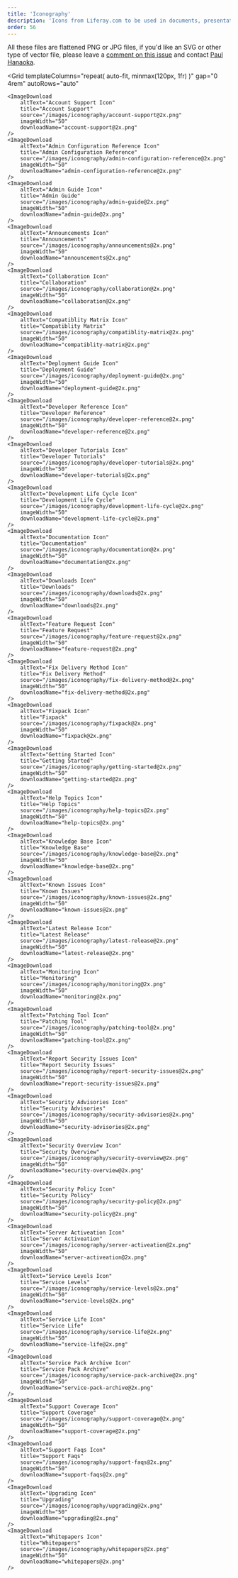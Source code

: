 ```yaml
---
title: 'Iconography'
description: 'Icons from Liferay.com to be used in documents, presentations, etc'
order: 56
---
```



All these files are flattened PNG or JPG files, if you'd like an SVG or other type of vector file, please leave a [comment on this issue](https://github.com/liferay-design/liferay.design/issues/158) and contact [Paul Hanaoka](mailto:paul.hanaoka@liferay.com).

<Grid
	templateColumns="repeat( auto-fit, minmax(120px, 1fr) )"
	gap="0 4rem"
	autoRows="auto"
>
	<ImageDownload
		altText="Account Support Icon"
		title="Account Support"
		source="/images/iconography/account-support@2x.png"
		imageWidth="50"
		downloadName="account-support@2x.png"
	/>
	<ImageDownload
		altText="Admin Configuration Reference Icon"
		title="Admin Configuration Reference"
		source="/images/iconography/admin-configuration-reference@2x.png"
		imageWidth="50"
		downloadName="admin-configuration-reference@2x.png"
	/>
	<ImageDownload
		altText="Admin Guide Icon"
		title="Admin Guide"
		source="/images/iconography/admin-guide@2x.png"
		imageWidth="50"
		downloadName="admin-guide@2x.png"
	/>
	<ImageDownload
		altText="Announcements Icon"
		title="Announcements"
		source="/images/iconography/announcements@2x.png"
		imageWidth="50"
		downloadName="announcements@2x.png"
	/>
	<ImageDownload
		altText="Collaboration Icon"
		title="Collaboration"
		source="/images/iconography/collaboration@2x.png"
		imageWidth="50"
		downloadName="collaboration@2x.png"
	/>
	<ImageDownload
		altText="Compatiblity Matrix Icon"
		title="Compatiblity Matrix"
		source="/images/iconography/compatiblity-matrix@2x.png"
		imageWidth="50"
		downloadName="compatiblity-matrix@2x.png"
	/>
	<ImageDownload
		altText="Deployment Guide Icon"
		title="Deployment Guide"
		source="/images/iconography/deployment-guide@2x.png"
		imageWidth="50"
		downloadName="deployment-guide@2x.png"
	/>
	<ImageDownload
		altText="Developer Reference Icon"
		title="Developer Reference"
		source="/images/iconography/developer-reference@2x.png"
		imageWidth="50"
		downloadName="developer-reference@2x.png"
	/>
	<ImageDownload
		altText="Developer Tutorials Icon"
		title="Developer Tutorials"
		source="/images/iconography/developer-tutorials@2x.png"
		imageWidth="50"
		downloadName="developer-tutorials@2x.png"
	/>
	<ImageDownload
		altText="Development Life Cycle Icon"
		title="Development Life Cycle"
		source="/images/iconography/development-life-cycle@2x.png"
		imageWidth="50"
		downloadName="development-life-cycle@2x.png"
	/>
	<ImageDownload
		altText="Documentation Icon"
		title="Documentation"
		source="/images/iconography/documentation@2x.png"
		imageWidth="50"
		downloadName="documentation@2x.png"
	/>
	<ImageDownload
		altText="Downloads Icon"
		title="Downloads"
		source="/images/iconography/downloads@2x.png"
		imageWidth="50"
		downloadName="downloads@2x.png"
	/>
	<ImageDownload
		altText="Feature Request Icon"
		title="Feature Request"
		source="/images/iconography/feature-request@2x.png"
		imageWidth="50"
		downloadName="feature-request@2x.png"
	/>
	<ImageDownload
		altText="Fix Delivery Method Icon"
		title="Fix Delivery Method"
		source="/images/iconography/fix-delivery-method@2x.png"
		imageWidth="50"
		downloadName="fix-delivery-method@2x.png"
	/>
	<ImageDownload
		altText="Fixpack Icon"
		title="Fixpack"
		source="/images/iconography/fixpack@2x.png"
		imageWidth="50"
		downloadName="fixpack@2x.png"
	/>
	<ImageDownload
		altText="Getting Started Icon"
		title="Getting Started"
		source="/images/iconography/getting-started@2x.png"
		imageWidth="50"
		downloadName="getting-started@2x.png"
	/>
	<ImageDownload
		altText="Help Topics Icon"
		title="Help Topics"
		source="/images/iconography/help-topics@2x.png"
		imageWidth="50"
		downloadName="help-topics@2x.png"
	/>
	<ImageDownload
		altText="Knowledge Base Icon"
		title="Knowledge Base"
		source="/images/iconography/knowledge-base@2x.png"
		imageWidth="50"
		downloadName="knowledge-base@2x.png"
	/>
	<ImageDownload
		altText="Known Issues Icon"
		title="Known Issues"
		source="/images/iconography/known-issues@2x.png"
		imageWidth="50"
		downloadName="known-issues@2x.png"
	/>
	<ImageDownload
		altText="Latest Release Icon"
		title="Latest Release"
		source="/images/iconography/latest-release@2x.png"
		imageWidth="50"
		downloadName="latest-release@2x.png"
	/>
	<ImageDownload
		altText="Monitoring Icon"
		title="Monitoring"
		source="/images/iconography/monitoring@2x.png"
		imageWidth="50"
		downloadName="monitoring@2x.png"
	/>
	<ImageDownload
		altText="Patching Tool Icon"
		title="Patching Tool"
		source="/images/iconography/patching-tool@2x.png"
		imageWidth="50"
		downloadName="patching-tool@2x.png"
	/>
	<ImageDownload
		altText="Report Security Issues Icon"
		title="Report Security Issues"
		source="/images/iconography/report-security-issues@2x.png"
		imageWidth="50"
		downloadName="report-security-issues@2x.png"
	/>
	<ImageDownload
		altText="Security Advisories Icon"
		title="Security Advisories"
		source="/images/iconography/security-advisories@2x.png"
		imageWidth="50"
		downloadName="security-advisories@2x.png"
	/>
	<ImageDownload
		altText="Security Overview Icon"
		title="Security Overview"
		source="/images/iconography/security-overview@2x.png"
		imageWidth="50"
		downloadName="security-overview@2x.png"
	/>
	<ImageDownload
		altText="Security Policy Icon"
		title="Security Policy"
		source="/images/iconography/security-policy@2x.png"
		imageWidth="50"
		downloadName="security-policy@2x.png"
	/>
	<ImageDownload
		altText="Server Activeation Icon"
		title="Server Activeation"
		source="/images/iconography/server-activeation@2x.png"
		imageWidth="50"
		downloadName="server-activeation@2x.png"
	/>
	<ImageDownload
		altText="Service Levels Icon"
		title="Service Levels"
		source="/images/iconography/service-levels@2x.png"
		imageWidth="50"
		downloadName="service-levels@2x.png"
	/>
	<ImageDownload
		altText="Service Life Icon"
		title="Service Life"
		source="/images/iconography/service-life@2x.png"
		imageWidth="50"
		downloadName="service-life@2x.png"
	/>
	<ImageDownload
		altText="Service Pack Archive Icon"
		title="Service Pack Archive"
		source="/images/iconography/service-pack-archive@2x.png"
		imageWidth="50"
		downloadName="service-pack-archive@2x.png"
	/>
	<ImageDownload
		altText="Support Coverage Icon"
		title="Support Coverage"
		source="/images/iconography/support-coverage@2x.png"
		imageWidth="50"
		downloadName="support-coverage@2x.png"
	/>
	<ImageDownload
		altText="Support Faqs Icon"
		title="Support Faqs"
		source="/images/iconography/support-faqs@2x.png"
		imageWidth="50"
		downloadName="support-faqs@2x.png"
	/>
	<ImageDownload
		altText="Upgrading Icon"
		title="Upgrading"
		source="/images/iconography/upgrading@2x.png"
		imageWidth="50"
		downloadName="upgrading@2x.png"
	/>
	<ImageDownload
		altText="Whitepapers Icon"
		title="Whitepapers"
		source="/images/iconography/whitepapers@2x.png"
		imageWidth="50"
		downloadName="whitepapers@2x.png"
	/>
</Grid>
